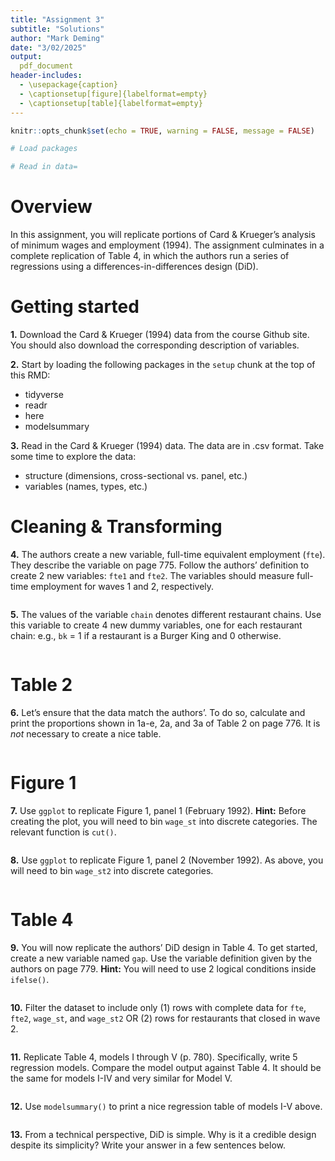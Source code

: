 ```yaml
---
title: "Assignment 3"
subtitle: "Solutions"
author: "Mark Deming"
date: "3/02/2025"
output:
  pdf_document
header-includes:
  - \usepackage{caption}
  - \captionsetup[figure]{labelformat=empty}
  - \captionsetup[table]{labelformat=empty}
---
```


```r
knitr::opts_chunk$set(echo = TRUE, warning = FALSE, message = FALSE)

# Load packages

# Read in data=
```

# Overview
In this assignment, you will replicate portions of Card & Krueger's analysis of minimum wages and employment (1994). The assignment culminates in a complete replication of Table 4, in which the authors run a series of regressions using a differences-in-differences design (DiD).

# Getting started

**1.** Download the Card & Krueger (1994) data from the course Github site. You should also download the corresponding description of variables.

**2.** Start by loading the following packages in the `setup` chunk at the top of this RMD:

- tidyverse
- readr
- here
- modelsummary

**3.** Read in the Card & Krueger (1994) data. The data are in .csv format. Take some time to explore the data:

- structure (dimensions, cross-sectional vs. panel, etc.)
- variables (names, types, etc.)

# Cleaning & Transforming

**4.** The authors create a new variable, full-time equivalent employment (`fte`). They describe the variable on page 775. Follow the authors' definition to create 2 new variables: `fte1` and `fte2`. The variables should measure full-time employment for waves 1 and 2, respectively.

```r

```

**5.** The values of the variable `chain` denotes different restaurant chains. Use this variable to create 4 new dummy variables, one for each restaurant chain: e.g., `bk` = 1 if a restaurant is a Burger King and 0 otherwise.

```r

```

# Table 2 

**6.** Let's ensure that the data match the authors'. To do so, calculate and print the proportions shown in 1a-e, 2a, and 3a of Table 2 on page 776. It is *not* necessary to create a nice table.

```r

```

# Figure 1 

**7.** Use `ggplot` to replicate Figure 1, panel 1 (February 1992). **Hint:** Before creating the plot, you will need to bin `wage_st` into discrete categories. The relevant function is `cut()`.

```r

```

**8.** Use `ggplot` to replicate Figure 1, panel 2 (November 1992). As above, you will need to bin `wage_st2` into discrete categories.

```r

```

# Table 4 

**9.** You will now replicate the authors' DiD design in Table 4. To get started, create a new variable named `gap`. Use the variable definition given by the authors on page 779. **Hint:** You will need to use 2 logical conditions inside `ifelse()`.

```r

```

**10.** Filter the dataset to include only (1) rows with complete data for `fte`, `fte2`, `wage_st`, and `wage_st2` OR (2) rows for restaurants that closed in wave 2.

```r

```

**11.** Replicate Table 4, models I through V (p. 780). Specifically, write 5 regression models. Compare the model output against Table 4. It should be the same for models I-IV and very similar for Model V.

```r

```

**12.** Use `modelsummary()` to print a nice regression table of models I-V above.

```r

```

**13.** From a technical perspective, DiD is simple. Why is it a credible design despite its simplicity? Write your answer in a few sentences below.
